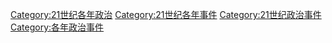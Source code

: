 [[Category:21世纪各年政治|Category:21世纪各年政治]]
[[Category:21世纪各年事件|Category:21世纪各年事件]]
[[Category:21世纪政治事件|Category:21世纪政治事件]]
[[Category:各年政治事件|Category:各年政治事件]]